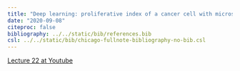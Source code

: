 ```yaml
---
title: "Deep learning: proliferative index of a cancer cell with microscopy"
date: "2020-09-08"
citeproc: false
bibliography: ../../static/bib/references.bib
csl: ../../static/bib/chicago-fullnote-bibliography-no-bib.csl
---
```


[Lecture 22 at Youtube](https://youtu.be/f3mc_iyKw3Q)


 


